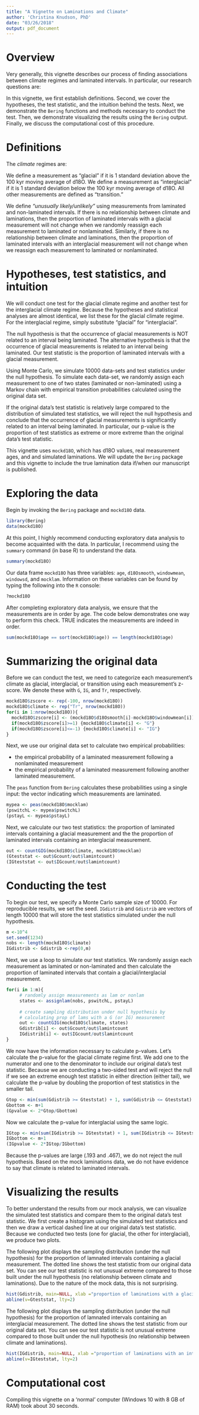 ```yaml
---
title: "A Vignette on Laminations and Climate"
author: 'Christina Knudson, PhD'
date: "03/26/2018"
output: pdf_document
---
```



# Overview

Very generally, this vignette describes our process of finding associations between climate regimes and laminated intervals. In particular, our research questions are: 
\begin{itemize}
\item are glacial  measurements unusually likely/unlikely during laminations?
\item are interglacial measurements unusually likely/unlikely during laminations?
\end{itemize}

In this vignette, we first establish definitions. Second, we cover the hypotheses, the test statistic, and the intuition behind the tests. Next, we demonstrate the `Bering` functions and methods necessary to conduct the test. Then, we demonstrate visualizing the results using the `Bering` output. Finally, we discuss the computational cost of this procedure.

# Definitions

The _climate_ regimes are:
\begin{enumerate}
\item Glacial (high d18O values)
\item Interglacial (low d18O values)
\item Transition 
\end{enumerate} 
We define a measurement as "glacial" if it is 1 standard deviation above the 100 kyr moving average of d18O. We define a measurement as "interglacial" if it is 1 standard deviation below the 100 kyr moving average of d18O. All other measurements are defined as "transition."


We define _"unusually likely/unlikely"_ using measurements from laminated and non-laminated intervals. If there is no relationship between climate and laminations, then the proportion of laminated intervals with a glacial measurement will not change when we randomly reassign each measurement to laminated or nonlaminated. Similarly, if there is no relationship between climate and laminations, then the proportion of laminated intervals with an interglacial measurement will not change when we reassign each measurement to laminated or nonlaminated. 




# Hypotheses, test statistics, and intuition

We will conduct one test for the glacial climate regime and another test for the interglacial climate regime. Because the hypotheses and statistical analyses are almost identical, we list these for the glacial climate regime. For the interglacial regime, simply substitute "glacial" for "interglacial". 

The null hypothesis is that the occurrence of glacial  measurements is NOT related to an interval being laminated. The alternative hypothesis is that the occurrence of glacial  measurements is related to an interval being laminated. Our test statistic is the proportion of laminated intervals with a glacial measurement.

Using Monte Carlo, we simulate 10000 data-sets and test statistics under the null hypothesis. To simulate each data-set, we randomly assign each measurement to one of two states (laminated or non-laminated) using a Markov chain with empirical transition probabilities calculated using the original data set.


If the original data's test statistic is relatively large compared to the distribution of simulated test statistics, we will reject the null hypothesis and conclude that the occurrence of glacial measurements is significantly related to an interval being laminated. In particular, our p-value is the proportion of test statistics as extreme or more extreme than the original data's test statistic.

This vignette uses `mockd18O`, which has d18O values, real measurement ages, and and simulated laminations. We will update the `Bering` package and this vignette to include the true lamination data if/when our manuscript is published.

# Exploring the data

Begin by invoking the `Bering` package and `mockd18O` data. 

```r
library(Bering)
data(mockd18O)
```

At this point, I highly recommend conducting exploratory data analysis to become acquainted with the data. In particular, I recommend using the `summary` command (in base R) to understand the data.

```r
summary(mockd18O)
```

Our data frame `mockd18O` has three variables: `age`, `d18Osmooth`, `windowmean`, `windowsd`, and `mocklam`. Information on these variables can be found by typing the following into the `R` console:
```r
?mockd18O
```


After completing  exploratory data analysis, we ensure that the measurements are in order by age. The code below demonstrates one way to perform this check. TRUE indicates the measurements are indeed in order. 
```r
sum(mockd18O$age == sort(mockd18O$age)) == length(mockd18O$age)
```

# Summarizing the original data

Before we can conduct the test, we need to categorize each measurement's climate as glacial, interglacial, or transition using each measurement's z-score. We denote these with `G`, `IG`, and `Tr`, respectively.
```r
mockd18O$zscore <- rep(-100, nrow(mockd18O))
mockd18O$climate <- rep("Tr", nrow(mockd18O))
for(i in 1:nrow(mockd18O)){
  mockd18O$zscore[i] <- (mockd18O$d18Osmooth[i]-mockd18O$windowmean[i])/mockd18O$windowsd[i]
  if(mockd18O$zscore[i]>=1) {mockd18O$climate[i] <- "G"}
  if(mockd18O$zscore[i]<=-1) {mockd18O$climate[i] <- "IG"}  
}
```

Next, we use our original data set to calculate two empirical probabilities:

- the empirical probability of a laminated measurement following a nonlaminated measurement 
- the empirical probability of a laminated measurement following another laminated measurement. 

The `peas` function from `Bering` calculates these probabilities using  a single input: the vector indicating which measurements are laminated.
```r
mypea <- peas(mockd18O$mocklam)
(pswitchL <- mypea$pswitchL)
(pstayL <- mypea$pstayL)
```

Next, we calculate our two test statistics: the proportion of laminated intervals containing a glacial measurement and the the proportion of laminated intervals containing an interglacial measurement. 
```r
out <- countGIG(mockd18O$climate, mockd18O$mocklam)
(Gteststat <- out$Gcount/out$lamintcount)
(IGteststat <- out$IGcount/out$lamintcount)
```

# Conducting the test

To begin our test, we specify a Monte Carlo sample size of 10000. For reproducible results, we set the seed. `IGdistrib` and `Gdistrib` are vectors of length 10000 that will store the test statistics simulated under the null hypothesis.

```r
m <-10^4
set.seed(1234)
nobs <- length(mockd18O$climate)
IGdistrib <- Gdistrib <-rep(0,m)
```

Next, we use a loop to simulate our test statistics. We randomly assign each measurement as laminated or non-laminated and then calculate the proportion of laminated intervals that contain a glacial/interglacial measurement. 
```r
for(i in 1:m){
     # randomly assign measurements as lam or nonlam
     states <- assignlam(nobs, pswitchL, pstayL)
  
     # create sampling distribution under null hypothesis by
     # calculating prop of lams with a G (or IG) measurement
     out <- countGIG(mockd18O$climate, states)
     Gdistrib[i] <- out$Gcount/out$lamintcount
     IGdistrib[i] <- out$IGcount/out$lamintcount
}
```
We now have the information necessary to calculate p-values. 
Let's calculate the p-value for the glacial climate regime first. We add one to the numerator and one to the denominator to include our original data's test statistic. Because we are conducting a two-sided test and will reject the null if we see an extreme enough test statistic in either direction (either tail),  we calculate the p-value by doubling the proportion of test statistics in the smaller tail. 
```r
Gtop <- min(sum(Gdistrib >= Gteststat) + 1, sum(Gdistrib <= Gteststat) + 1)  
Gbottom <- m+1
(Gpvalue <- 2*Gtop/Gbottom) 
```

 Now we calculate the  p-value for interglacial using the same logic.

```r
IGtop <- min(sum(IGdistrib >= IGteststat) + 1, sum(IGdistrib <= IGteststat) + 1)   
IGbottom <- m+1
(IGpvalue <- 2*IGtop/IGbottom)
```
Because the p-values are large (.193 and .467), we do not reject the null hypothesis. Based on the mock laminations data, we do not have evidence to say that climate is related to laminated intervals.
\begin{itemize}
\item The occurrence of glacial measurements is unrelated to laminated intervals. 
\item The occurrence of interglacial measurements is unrelated to laminated intervals. 
\end{itemize}

# Visualizing the results

To better understand the results from our mock analysis, we can visualize the simulated test statistics and  compare them to the original data's test statistic. We first create a histogram using the simulated test statistics  and then we draw a vertical dashed line at our original data's test statistic. Because we conducted two tests (one for glacial, the other for interglacial), we produce two plots.

The following plot displays  the sampling distribution (under the null hypothesis) for the proportion of lamnated intervals containing a glacial measurement. The dotted line shows the test statistic from our original data set. You can see our test statistic is not unusual extreme compared to those built under the null hypothesis (no relationship between climate and laminations). Due to the nature of the mock data, this is not surprising.

```r
hist(Gdistrib, main=NULL, xlab ="proportion of laminations with a glacial measurement")
abline(v=Gteststat, lty=2)
```


The following plot displays  the sampling distribution (under the null hypothesis) for the proportion of lamnated intervals containing an interglacial measurement. The dotted line shows the test statistic from our original data set. You can see our test statistic is not unusual extreme compared to those built under the null hypothesis (no relationship between climate and laminations).

```r
hist(IGdistrib, main=NULL, xlab ="proportion of laminations with an interglacial measurement")
abline(v=IGteststat, lty=2)
```

# Computational cost

Compiling this vignette on a 'normal' computer (Windows 10 with 8 GB of RAM) took about 30 seconds. 

